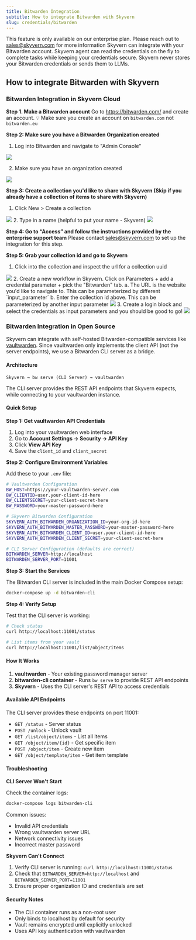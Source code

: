 ```yaml
---
title: Bitwarden Integration
subtitle: How to integrate Bitwarden with Skyvern
slug: credentials/bitwarden
---
```


<Note>This feature is only available on our enterprise plan. Please reach out to sales@skyvern.com for more information</Note>
Skyvern can integrate with your Bitwarden account. Skyvern agent can read the credentials on the fly to complete tasks while keeping your credentials secure. Skyvern never stores your Bitwarden credentials or sends them to LLMs.

## How to integrate Bitwarden with Skyvern

### Bitwarden Integration in Skyvern Cloud
**Step 1. Make a Bitwarden account**
Go to https://bitwarden.com/ and create an account. <Warning>💡 Make sure you create an account on `bitwarden.com` not `bitwarden.eu`</Warning>

**Step 2: Make sure you have a Bitwarden Organization created**
1. Log into Bitwarden and navigate to "Admin Console"
<img src="../images/bitwarden/bitwarden_tutorial_goto_admin.png" />

2. Make sure you have an organization created
<img src="../images/bitwarden/bitwarden_tutorial_create_organization.png" />

**Step 3: Create a collection you'd like to share with Skyvern (Skip if you already have a collection of items to share with Skyvern)**
1. Click New > Create a collection
<img src="../images/bitwarden/bitwarden_tutorial_create_collection.png" />
2. Type in a name (helpful to put your name - Skyvern) 
<img src="../images/bitwarden/bitwarden_tutorial_create_collection_name.png" />

**Step 4: Go to “Access” and follow the instructions provided by the enterprise support team**
Please contact sales@skyvern.com to set up the integration for this step.

**Step 5: Grab your collection id and go to Skyvern**
1. Click into the collection and inspect the url for a collection uuid
<img src="../images/bitwarden/bitwarden_tutorial_create_collection_uuid.png" />
2. Create a new workflow in Skyvern. Click on Parameters + add a credential parameter + pick the "Bitwarden" tab. 
    a. The URL is the website you'd like to navigate to. This can be parameterized by different `input_parameter`
    b. Enter the collection id above. This can be parameterized by another input parameter
<img src="../images/bitwarden/bitwarden_tutorial_create_skyvern_workflow.png" />
3. Create a login block and select the credentials as input parameters and you should be good to go!
<img src="../images/bitwarden/bitwarden_tutorial_create_skyvern_task_block.png" />

### Bitwarden Integration in Open Source

Skyvern can integrate with self-hosted Bitwarden-compatible services like [vaultwarden](https://github.com/dani-garcia/vaultwarden). Since vaultwarden only implements the client API (not the server endpoints), we use a Bitwarden CLI server as a bridge.

#### Architecture

```
Skyvern → bw serve (CLI Server) → vaultwarden
```

The CLI server provides the REST API endpoints that Skyvern expects, while connecting to your vaultwarden instance.

#### Quick Setup

**Step 1: Get vaultwarden API Credentials**

1. Log into your vaultwarden web interface
2. Go to **Account Settings → Security → API Key**
3. Click **View API Key**
4. Save the `client_id` and `client_secret`

**Step 2: Configure Environment Variables**

Add these to your `.env` file:

```bash
# Vaultwarden Configuration
BW_HOST=https://your-vaultwarden-server.com
BW_CLIENTID=user.your-client-id-here
BW_CLIENTSECRET=your-client-secret-here
BW_PASSWORD=your-master-password-here

# Skyvern Bitwarden Configuration
SKYVERN_AUTH_BITWARDEN_ORGANIZATION_ID=your-org-id-here
SKYVERN_AUTH_BITWARDEN_MASTER_PASSWORD=your-master-password-here
SKYVERN_AUTH_BITWARDEN_CLIENT_ID=user.your-client-id-here
SKYVERN_AUTH_BITWARDEN_CLIENT_SECRET=your-client-secret-here

# CLI Server Configuration (defaults are correct)
BITWARDEN_SERVER=http://localhost
BITWARDEN_SERVER_PORT=11001
```

**Step 3: Start the Services**

The Bitwarden CLI server is included in the main Docker Compose setup:

```bash
docker-compose up -d bitwarden-cli
```

**Step 4: Verify Setup**

Test that the CLI server is working:

```bash
# Check status
curl http://localhost:11001/status

# List items from your vault
curl http://localhost:11001/list/object/items
```

#### How It Works

1. **vaultwarden** - Your existing password manager server
2. **bitwarden-cli container** - Runs `bw serve` to provide REST API endpoints
3. **Skyvern** - Uses the CLI server's REST API to access credentials

#### Available API Endpoints

The CLI server provides these endpoints on port 11001:

- `GET /status` - Server status
- `POST /unlock` - Unlock vault
- `GET /list/object/items` - List all items
- `GET /object/item/{id}` - Get specific item
- `POST /object/item` - Create new item
- `GET /object/template/item` - Get item template

#### Troubleshooting

**CLI Server Won't Start**

Check the container logs:
```bash
docker-compose logs bitwarden-cli
```

Common issues:
- Invalid API credentials
- Wrong vaultwarden server URL
- Network connectivity issues
- Incorrect master password

**Skyvern Can't Connect**

1. Verify CLI server is running: `curl http://localhost:11001/status`
2. Check that `BITWARDEN_SERVER=http://localhost` and `BITWARDEN_SERVER_PORT=11001`
3. Ensure proper organization ID and credentials are set

#### Security Notes

- The CLI container runs as a non-root user
- Only binds to localhost by default for security
- Vault remains encrypted until explicitly unlocked
- Uses API key authentication with vaultwarden
